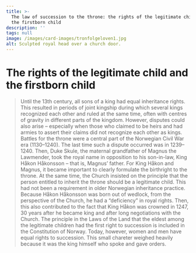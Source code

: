 ```yaml
---
title: >-
  The law of succession to the throne: the rights of the legitimate child and
  the firstborn child
description: ''
tags: null
image: /images/card-images/tronfolgeloven1.jpg
alt: Sculpted royal head over a church door.
---
```



# The rights of the legitimate child and the firstborn child

<Blockquote
    quote='“And after the death of our king, it is the first inheritance that he who is the son of the king of Norway shall be king of all of the realm of Norway, solely the oldest and lawfully begotten.”'
    footer='Christianity section, chapter 4' />

<Container stil="initial side">
    Until the 13th century, all sons of a king had equal inheritance rights. 
    This resulted in periods of joint kingship during which several kings recognized each other and ruled at the same time, often with centres of gravity in different parts of the kingdom. 
    However, disputes could also arise – especially when those who claimed to be heirs and had armies to assert their claims did not recognize each other as kings. 
    Battles for the throne were a central part of the Norwegian Civil War era (1130–1240). 
    The last time such a dispute occurred was in 1239–1240. 
    Then, Duke Skule, the maternal grandfather of Magnus the Lawmender, took the royal name in opposition to his son-in-law, King Håkon Håkonsson – that is, Magnus’ father. 
    For King Håkon and Magnus, it became important to clearly formulate the birthright to the throne. 
    At the same time, the Church insisted on the principle that the person entitled to inherit the throne should be a legitimate child. 
    This had not been a requirement in older Norwegian inheritance practice. 
    Because Håkon Håkonsson was born out of wedlock, from the perspective of the Church, he had a “deficiency” in royal rights. 
    Then, this also contributed to the fact that King Håkon was crowned in 1247, 30 years after he became king and after long negotiations with the Church. 
    The principle in the Laws of the Land that the eldest among the legitimate children had the first right to succession is included in the Constitution of Norway. 
    Today, however, women and men have equal rights to succession.
</Container>

<Work id="ubb-diplom-0035">
This small chareter weighed heavily because it was the king himself who spoke and gave orders.
</Work>
